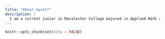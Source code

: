 ```yaml
---
title: "About myself"
description: |
  I am a current junior in Macalester College majored in Applied Math and Computer Science.
---
```


```r
knitr::opts_chunk$set(echo = FALSE)
```

